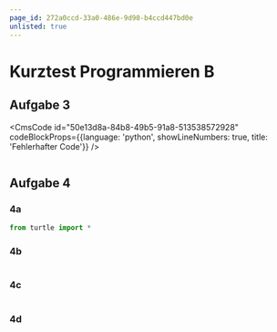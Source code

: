 ```yaml
---
page_id: 272a0ccd-33a0-486e-9d90-b4ccd447bd0e
unlisted: true
---
```




# Kurztest Programmieren B

<Restricted id="c1c611d2-2d05-45c6-a5a5-adcbc9de2865">

## Aufgabe 3

<PermissionsPanel documentRootId="50e13d8a-84b8-49b5-91a8-513538572928" />

<CmsCode
    id="50e13d8a-84b8-49b5-91a8-513538572928"
    codeBlockProps={{language: 'python', showLineNumbers: true, title: 'Fehlerhafter Code'}}
/>


<PermissionsPanel documentRootId="6033cd9e-48e3-4ebb-8b98-de98ee8e2e42" />

```py live_py title=korrigiert.py id=6033cd9e-48e3-4ebb-8b98-de98ee8e2e42 versioned
```

## Aufgabe 4

### 4a

<PermissionsPanel documentRootId="41119cce-8ff4-4309-abee-420571b40f0a" />

```py live_py title=4a.py id=41119cce-8ff4-4309-abee-420571b40f0a versioned
from turtle import *
```
### 4b

<PermissionsPanel documentRootId="3d67ae4d-b5bf-41dd-a085-e04c332c7bb1" />

```py live_py title=4b.py id=3d67ae4d-b5bf-41dd-a085-e04c332c7bb1 versioned
```
### 4c

<PermissionsPanel documentRootId="a787ff6e-0530-4194-a33b-54daadb7a0a1" />

```py live_py title=4c.py id=a787ff6e-0530-4194-a33b-54daadb7a0a1 versioned
```

### 4d

<PermissionsPanel documentRootId="6f58243e-88c9-4d73-a618-0c8a0ad92005" />

```py live_py title=4d.py id=6f58243e-88c9-4d73-a618-0c8a0ad92005 versioned
```

</Restricted>

